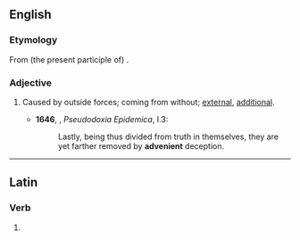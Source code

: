 ==English==

===Etymology===
From (the present participle of) {{uder|en|la|advenīre}}.

===Adjective===
{{en-adj}}

# {{lb|en|now|_|rare}} Caused by outside forces; coming from without; [[external]], [[additional]].
#* '''1646''', {{w|Thomas Browne}}, ''Pseudodoxia Epidemica'', I.3:
#*: Lastly, being thus divided from truth in themselves, they are yet farther removed by '''advenient''' deception.

----

==Latin==

===Verb===
{{la-verb-form|advenient}}

# {{inflection of|la|adveniō||3|p|futr|actv|indc}}